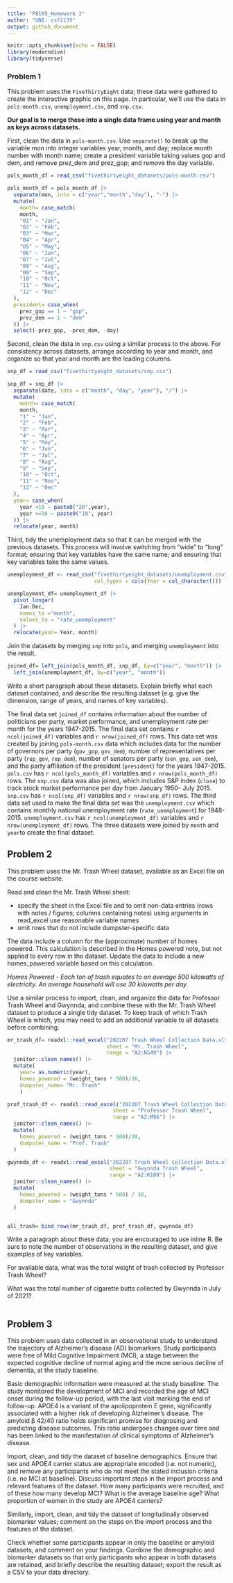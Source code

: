 ```yaml
---
title: "P8105_Homework 2"
author: "UNI: csf2135"
output: github_document
---
```


```r
knitr::opts_chunk$set(echo = FALSE)
library(moderndive)
library(tidyverse)
```

### Problem 1
This problem uses the `FiveThirtyEight` data; these data were gathered to create the interactive graphic on this page. In particular, we’ll use the data in `pols-month.csv`, `unemployment.csv`, and `snp.csv`. 

**Our goal is to merge these into a single data frame using year and month as keys across datasets.**

First, clean the data in `pols-month.csv`. Use `separate()` to break up the variable mon into integer variables year, month, and day; replace month number with month name; create a president variable taking values gop and dem, and remove prez_dem and prez_gop; and remove the day variable.
```r
pols_month_df = read_csv("fivethirtyeight_datasets/pols-month.csv")

pols_month_df = pols_month_df |> 
  separate(mon, into = c("year","month","day"), "-") |> 
  mutate(
    month= case_match(
    month, 
    "01" ~ "Jan", 
    "02" ~ "Feb", 
    "03" ~ "Mar", 
    "04" ~ "Apr", 
    "05" ~ "May", 
    "06" ~ "Jun", 
    "07" ~ "Jul", 
    "08" ~ "Aug", 
    "09" ~ "Sep", 
    "10" ~ "Oct", 
    "11" ~ "Nov", 
    "12" ~ "Dec"
  ), 
  president= case_when(
    prez_gop == 1 ~ "gop", 
    prez_dem == 1 ~ "dem"
  )) |> 
  select(-prez_gop, -prez_dem, -day)
```

Second, clean the data in `snp.csv` using a similar process to the above. For consistency across datasets, arrange according to year and month, and organize so that year and month are the leading columns.
```r
snp_df = read_csv("fivethirtyeight_datasets/snp.csv")

snp_df = snp_df |> 
  separate(date, into = c("month", "day", "year"), "/") |> 
  mutate(
    month= case_match(
    month, 
    "1" ~ "Jan", 
    "2" ~ "Feb", 
    "3" ~ "Mar", 
    "4" ~ "Apr", 
    "5" ~ "May", 
    "6" ~ "Jun", 
    "7" ~ "Jul", 
    "8" ~ "Aug", 
    "9" ~ "Sep", 
    "10" ~ "Oct", 
    "11" ~ "Nov", 
    "12" ~ "Dec"
  ),
  year= case_when(
    year <16 ~ paste0("20",year), 
    year >=16 ~ paste0("19", year)
  )) |> 
  relocate(year, month)
```

Third, tidy the unemployment data so that it can be merged with the previous datasets. This process will involve switching from “wide” to “long” format; ensuring that key variables have the same name; and ensuring that key variables take the same values.
```r
unemployment_df <- read_csv("fivethirtyeight_datasets/unemployment.csv", 
                            col_types = cols(Year = col_character()))

unemployment_df= unemployment_df |> 
  pivot_longer(
    Jan:Dec, 
    names_to ="month", 
    values_to = "rate_unemployment"
  ) |> 
  relocate(year= Year, month)

```

Join the datasets by merging `snp` into `pols`, and merging `unemployment` into the result.
```r
joined_df= left_join(pols_month_df, snp_df, by=c("year", "month")) |> 
  left_join(unemployment_df, by=c("year", "month"))
```

Write a short paragraph about these datasets. Explain briefly what each dataset contained, and describe the resulting dataset (e.g. give the dimension, range of years, and names of key variables).

The final data set `joined_df` contains information about the number of politicians per party, market performance, and unemployment rate per month for the years 1947-2015. The final data set contains `r ncol(joined_df)` variables and `r nrow(joined_df)` rows. This data set was created by joining `pols-month.csv` data which includes data for the number of governors per party (`gov_gop`, `gov_dem`), number of representatives per party (`rep_gov`, `rep_dem`), number of senators per party (`sen_gop`, `sen_dem`), and the party affiliation of the president (`president`) for the years 1947-2015. `pols.csv` has `r ncol(pols_month_df)` variables and `r nrow(pols_month_df)` rows. The `snp.csv` data was also joined, which includes S&P index (`close`) to track stock market performance per day from January 1950- July 2015. `snp.csv` has `r ncol(snp_df)` variables and `r nrow(snp_df)` rows. The third data set used to make the final data set was the `unemployment.csv` which contains monthly national unemployment rate (`rate_unemployment`) for 1948- 2015. `unemployment.csv` has `r ncol(unemployment_df)` variables and `r nrow(unemployment_df)` rows. The three datasets were joined by `month` and `year`to create the final dataset. 

## Problem 2
This problem uses the Mr. Trash Wheel dataset, available as an Excel file on the course website.

Read and clean the Mr. Trash Wheel sheet:

  * specify the sheet in the Excel file and to omit non-data entries (rows with notes / figures; columns containing notes) using arguments in read_excel
use reasonable variable names
  * omit rows that do not include dumpster-specific data
  
  The data include a column for the (approximate) number of homes powered. This calculation is described in the Homes powered note, but not applied to every row in the dataset. Update the data to include a new homes_powered variable based on this calculation.

_Homes Powered - Each ton of trash equates to on average 500 kilowatts of electricity.  An average household will use 30 kilowatts per day._

Use a similar process to import, clean, and organize the data for Professor Trash Wheel and Gwynnda, and combine these with the Mr. Trash Wheel dataset to produce a single tidy dataset. To keep track of which Trash Wheel is which, you may need to add an additional variable to all datasets before combining.
```r
mr_trash_df= readxl::read_excel("202207 Trash Wheel Collection Data.xlsx", 
                                sheet = "Mr. Trash Wheel", 
                                range = "A2:N549") |> 
  janitor::clean_names() |> 
  mutate(
    year= as.numeric(year), 
    homes_powered = (weight_tons * 500)/30, 
    dumpster_name= "Mr. Trash"
    )

prof_trash_df <- readxl::read_excel("202207 Trash Wheel Collection Data.xlsx", 
                                  sheet = "Professor Trash Wheel", 
                                  range = "A2:M96") |> 
  janitor::clean_names() |> 
  mutate(
    homes_powered = (weight_tons * 500)/30, 
    dumpster_name = "Prof. Trash"
  )

gwynnda_df <- readxl::read_excel("202207 Trash Wheel Collection Data.xlsx", 
                                 sheet = "Gwynnda Trash Wheel", 
                                 range = "A2:K108") |> 
  janitor::clean_names() |> 
  mutate(
    homes_powered = (weight_tons * 500) / 30, 
    dumpster_name = "Gwynnda"  
  )


all_trash= bind_rows(mr_trash_df, prof_trash_df, gwynnda_df)
```

Write a paragraph about these data; you are encouraged to use inline R. Be sure to note the number of observations in the resulting dataset, and give examples of key variables. 

For available data, what was the total weight of trash collected by Professor Trash Wheel? 

What was the total number of cigarette butts collected by Gwynnda in July of 2021?

```r

```

## Problem 3

This problem uses data collected in an observational study to understand the trajectory of Alzheimer’s disease (AD) biomarkers. Study participants were free of Mild Cognitive Impairment (MCI), a stage between the expected cognitive decline of normal aging and the more serious decline of dementia, at the study baseline.

Basic demographic information were measured at the study baseline. The study monitored the development of MCI and recorded the age of MCI onset during the follow-up period, with the last visit marking the end of follow-up. APOE4 is a variant of the apolipoprotein E gene, significantly associated with a higher risk of developing Alzheimer’s disease. The amyloid β
 42/40 ratio holds significant promise for diagnosing and predicting disease outcomes. This ratio undergoes changes over time and has been linked to the manifestation of clinical symptoms of Alzheimer’s disease.

Import, clean, and tidy the dataset of baseline demographics. Ensure that sex and APOE4 carrier status are appropriate encoded (i.e. not numeric), and remove any participants who do not meet the stated inclusion criteria (i.e. no MCI at baseline). Discuss important steps in the import process and relevant features of the dataset. How many participants were recruited, and of these how many develop MCI? What is the average baseline age? What proportion of women in the study are APOE4 carriers?

Similarly, import, clean, and tidy the dataset of longitudinally observed biomarker values; comment on the steps on the import process and the features of the dataset.

Check whether some participants appear in only the baseline or amyloid datasets, and comment on your findings. Combine the demographic and biomarker datasets so that only participants who appear in both datasets are retained, and briefly describe the resulting dataset; export the result as a CSV to your data directory.






